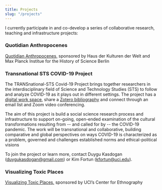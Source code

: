```yaml
---
title: Projects
slug: "/projects"
---
```


I currently participate in and co-develop a series of collaborative research, teaching and infrastructure projects:

### Quotidian Anthropocenes

[Quotidian Anthropocenes,](http://disaster-sts-network.org/content/quotidian-anthropocene/essay) sponsored by Haus der Kulturen der Welt and Max Planck Institue for the History of Science Berlin

### Transnational STS COVID-19 Project

The TRANSnational-STS Covid-19 Project brings together researchers in the interdisciplinary field of Science and Technology Studies (STS) to follow and analyze COVID-19 as it plays out in different settings. The project has a [digital work space](https://disaster-sts-network.org/content/transnational-sts-covid-19-project/essay), share a [Zotero bibliography](https://www.zotero.org/groups/130725/disastersts/collections/HAL645VD) and connect through an email list and Zoom video conferencing.

The aim of this project is build a social science research process and infrastructure to support on-going, open-ended examination of the cultural transformations resulting from -- and called for by -- the COVID-19 pandemic. The work will be transnational and collaborative, building comparative and global perspectives on ways COVID-19 is characterized as a problem, governed and challenges established norms and ethical-political visions

To join the project or learn more, contact Duygu Kasdogan ([duygukasdogan@gmail.com](mailto:duygukasdogan@gmail.com)) or Kim Fortun ([kfortun@uci.edu](mailto:kfortun@uci.edu)).

### Visualizing Toxic Places

[Visualizing Toxic Places,](http://centerforethnography.org/content/cfp-visualizing-toxic-places/essay) sponsored by UCI’s Center for Ethnography